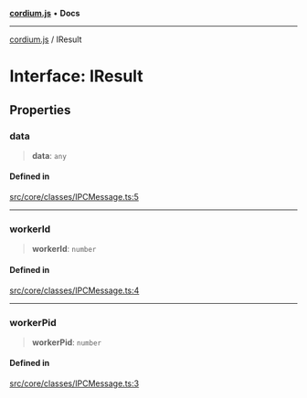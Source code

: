 [**cordium.js**](../README.mdx) • **Docs**

***

[cordium.js](../globals.mdx) / IResult

# Interface: IResult

## Properties

### data

> **data**: `any`

#### Defined in

[src/core/classes/IPCMessage.ts:5](https://github.com/devdimer/cordium.js/blob/5acfe627949366dc136ee1adc1bf86648eab42bb/src/core/classes/IPCMessage.ts#L5)

***

### workerId

> **workerId**: `number`

#### Defined in

[src/core/classes/IPCMessage.ts:4](https://github.com/devdimer/cordium.js/blob/5acfe627949366dc136ee1adc1bf86648eab42bb/src/core/classes/IPCMessage.ts#L4)

***

### workerPid

> **workerPid**: `number`

#### Defined in

[src/core/classes/IPCMessage.ts:3](https://github.com/devdimer/cordium.js/blob/5acfe627949366dc136ee1adc1bf86648eab42bb/src/core/classes/IPCMessage.ts#L3)
